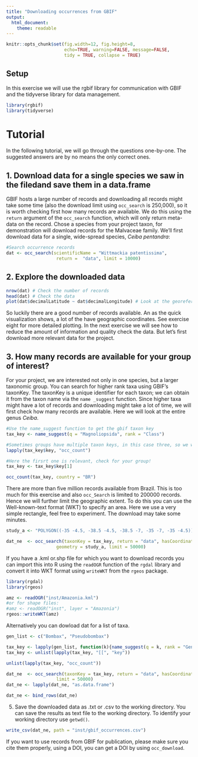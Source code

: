 ```yaml
---
title: "Downloading occurrences from GBIF"
output: 
  html_document:
    theme: readable
---
```


```r
knitr::opts_chunk$set(fig.width=12, fig.height=8, 
                      echo=TRUE, warning=FALSE, message=FALSE,
                      tidy = TRUE, collapse = TRUE)
```

## Setup
In this exercise we will use the rgbif library for communication with GBIF and the tidyverse library for data management.

```r
library(rgbif)
library(tidyverse)
```

# Tutorial
In the following tutorial, we will go through the questions one-by-one. The suggested answers are by no means the only correct ones.

## 1. Download data for a single species we saw in the filedand save them in a data.frame
GBIF hosts a large number of records and downloading all records might take some time (also the download limit using `occ_search` is 250,000), so it is worth checking first how many records are available. We do this using the `return` argument of the `occ_search` function, which will only return meta-data on the record. Chose a species from your project taxon, for demonstration will download records for the Malvaceae family. We'll first download data for a single, wide-spread species, _Ceiba pentandra_:

```r
#Search occurrence records
dat <- occ_search(scientificName = "Wittmackia patentissima", 
                   return =  "data", limit = 10000)
```

## 2. Explore the downloaded data
```r
nrow(dat) # Check the number of records
head(dat) # Check the data
plot(dat$decimalLatitude ~ dat$decimalLongitude) # Look at the georeferenced records
```

So luckily there are a good number of records available. An as the quick visualization shows, a lot of the have geographic coordinates. See exercise eight for more detailed plotting. In the next exercise we will see how to reduce the amount of information and quality check the data. But let’s first download more relevant data for the project.

## 3. How many records are available for your group of interest?
For your project, we are interested not only in one species, but a larger taxonomic group. You can search for higher rank taxa using GBIF's taxonKey. The taxonKey is a unique identifier for each taxon; we can obtain it from the taxon name via the `name _suggest` function. Since higher taxa might have a lot of records and downloading might take a lot of time, we will first check how many records are available. Here we will look at the entire genus *Ceiba*.

```r
#Use the name_suggest function to get the gbif taxon key
tax_key <- name_suggest(q = "Magnoliopsida", rank = "Class")

#Sometimes groups have multiple taxon keys, in this case three, so we will check how many records are available for them
lapply(tax_key$key, "occ_count")

#Here the firsrt one is relevant, check for your group!
tax_key <- tax_key$key[1]
```

```r
occ_count(tax_key, country = "BR")
```

There are more than five million records available from Brazil. This is too much for this exercise and also `occ_Search` is limited to 200000 records. Hence we will further limit the geographic extent. To do this you can use the Well-known-text format (WKT) to specify an area. Here we use a very simple rectangle, feel free to experiment. The download may take some minutes.


<!-- 4. Download all data for your group from Brazil, or if the group is very large from the north east of Brazil. -->
<!-- You can now download the records for Brazyil. SInce we want to work with coordinates, we will only download those records that do have coordinates. -->
<!-- ```{r} -->
<!-- dat  <- occ_search(taxonKey = tax_key, return = "data",  -->
<!--                    country = "BR", hasCoordinate = T, limit = 10000)  -->
<!-- ``` -->

<!-- That leaves us with `r nrow(dat)` records. If you are satisfied for your group you can go to the next step and save the data to the working directory. The limit for record searching using rgbif is 250,000 records, if your group has more records you may limit the geographic area to the north east of Brazil. To do this you can use the Well-known-text format (WKT) to specify an area. Here we use a very simple rectangle, feel free to experiment -->

```r
study_a <- "POLYGON((-35 -4.5, -38.5 -4.5, -38.5 -7, -35 -7, -35 -4.5))"

dat_ne  <- occ_search(taxonKey = tax_key, return = "data", hasCoordinate = T,
                   geometry = study_a, limit = 50000) 
```

If you have a .kml or.shp file for which you want to download records you can import this into R using the `readOGR` function of the `rgdal` library and convert it into WKT format using `writeWKT` from the `rgeos` package.

```r
library(rgdal)
library(rgeos)

amz <- readOGR("inst/Amazonia.kml")
#or for shape files:
#amz <- readOGR("inst", layer = "Amazonia")
rgeos::writeWKT(amz)

```


Alternatively you can dowload dat for a list of taxa.

```r
gen_list <- c("Bombax", "Pseudobombax")

tax_key <- lapply(gen_list, function(k){name_suggest(q = k, rank = "Genus")})
tax_key <- unlist(lapply(tax_key, "[[", "key"))

unlist(lapply(tax_key, "occ_count"))

dat_ne  <- occ_search(taxonKey = tax_key, return = "data", hasCoordinate = T,
                   limit = 50000) 
dat_ne <- lapply(dat_ne, "as.data.frame")

dat_ne <- bind_rows(dat_ne)

```


5. Save the downloaded data as .txt or .csv to the working directory.
You can save the results as text file to the working directory. To identify your working directory use `getwd()`.

```r
write_csv(dat_ne, path = "inst/gbif_occurrences.csv")
```

If you want to use records from GBIF for publication, please make sure you cite them properly, using a DOI, you can get a DOI by using `occ_download`.


<!-- ## 3. Download Bombacoideae records on subfamily rank -->
<!-- Unfortunately, downloading by subfamily is not recommendable due to taxonomic issues and because not all records are classified accordingly. Using the species keys from `name_lookup(q = Bombacoideae)` does not yield any records.  We'll therefor use a list of species, to download the records. We'll first get the GBIF taxonKey for all species in the list using the `name _suggest` function. You can either define the list directly in R, or if you want search for many species, you load a list from a text file. As an example, you can use the 'bombacoids_specs_list.txt' file. We are only interested in the actual data (no the meta-data), therefore `return = 'data'` and only those records that have coordinates (`hasCoordinate = T`). -->

<!-- ```{r} -->
<!-- #You can either create the species list in R, or if it is long list, download it from -->

<!-- # splist <- c("Adansonia digitata", "Ceiba pentandra") #for few speceis define in R like this -->

<!-- splist <- read_delim("Example_data/bombacoids_specs_list.txt", delim = "\t")%>% -->
<!-- unlist(use.names = F) -->

<!-- #get taxon keys -->
<!-- keys <- lapply(as.list(splist), function(x) name_suggest(x, rank = "species"))%>% -->
<!--   bind_rows()%>% -->
<!--   filter(canonicalName %in% splist)%>% -->
<!--   dplyr::select(key)%>% -->
<!--   unlist(use.names = F) -->

<!-- #obtain records -->
<!-- bomb.occ <- occ_search(taxonKey = keys, limit=50000, return = 'data', hasCoordinate = T) # remember to change the limit -->
<!-- ``` -->

<!-- 4. Save the downloaded data to the working directory. -->
<!-- The code above gives a list of the same length as the number of keys supplied (three in this case, as _Ceiba pentandra_ has two keys) consisting of data.frames with the occurrence records and large number of additional columns. WE will get rid of unnecessary information in the next exercise. For now we only want to get the data in a single data.frame and write it to the working directory -->

<!-- ```{r} -->
<!-- #sort out species without records -->
<!-- bomb.out <- bomb.occ[sapply(bomb.occ, "length", USE.NAMES = F) != 1]%>% -->
<!--   bind_rows() -->

<!-- write_csv(x = bomb.out, path = "bombacoideae_occurrences_gbif.csv") -->
<!-- ``` -->


